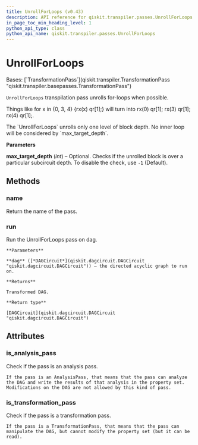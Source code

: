 ```yaml
---
title: UnrollForLoops (v0.43)
description: API reference for qiskit.transpiler.passes.UnrollForLoops in qiskit v0.43
in_page_toc_min_heading_level: 1
python_api_type: class
python_api_name: qiskit.transpiler.passes.UnrollForLoops
---
```


# UnrollForLoops

<Class id="qiskit.transpiler.passes.UnrollForLoops" isDedicatedPage={true} github="https://github.com/qiskit/qiskit/tree/stable/0.24/qiskit/transpiler/passes/utils/unroll_forloops.py" signature="UnrollForLoops(*args, **kwargs)" modifiers="class">
  Bases: [`TransformationPass`](qiskit.transpiler.TransformationPass "qiskit.transpiler.basepasses.TransformationPass")

  `UnrollForLoops` transpilation pass unrolls for-loops when possible.

  Things like for x in \{0, 3, 4} \{rx(x) qr\[1];} will turn into rx(0) qr\[1]; rx(3) qr\[1]; rx(4) qr\[1];.

  <Admonition title="Note" type="note">
    The `UnrollForLoops` unrolls only one level of block depth. No inner loop will be considered by `max_target_depth`.
  </Admonition>

  **Parameters**

  **max\_target\_depth** (*int*) – Optional. Checks if the unrolled block is over a particular subcircuit depth. To disable the check, use `-1` (Default).

  ## Methods

  <span id="qiskit-transpiler-passes-unrollforloops-name" />

  ### name

  <Function id="qiskit.transpiler.passes.UnrollForLoops.name" signature="UnrollForLoops.name()">
    Return the name of the pass.
  </Function>

  <span id="qiskit-transpiler-passes-unrollforloops-run" />

  ### run

  <Function id="qiskit.transpiler.passes.UnrollForLoops.run" signature="UnrollForLoops.run(dag)">
    Run the UnrollForLoops pass on dag.

    **Parameters**

    **dag** ([*DAGCircuit*](qiskit.dagcircuit.DAGCircuit "qiskit.dagcircuit.DAGCircuit")) – the directed acyclic graph to run on.

    **Returns**

    Transformed DAG.

    **Return type**

    [DAGCircuit](qiskit.dagcircuit.DAGCircuit "qiskit.dagcircuit.DAGCircuit")
  </Function>

  ## Attributes

  ### is\_analysis\_pass

  <Attribute id="qiskit.transpiler.passes.UnrollForLoops.is_analysis_pass">
    Check if the pass is an analysis pass.

    If the pass is an AnalysisPass, that means that the pass can analyze the DAG and write the results of that analysis in the property set. Modifications on the DAG are not allowed by this kind of pass.
  </Attribute>

  ### is\_transformation\_pass

  <Attribute id="qiskit.transpiler.passes.UnrollForLoops.is_transformation_pass">
    Check if the pass is a transformation pass.

    If the pass is a TransformationPass, that means that the pass can manipulate the DAG, but cannot modify the property set (but it can be read).
  </Attribute>
</Class>

